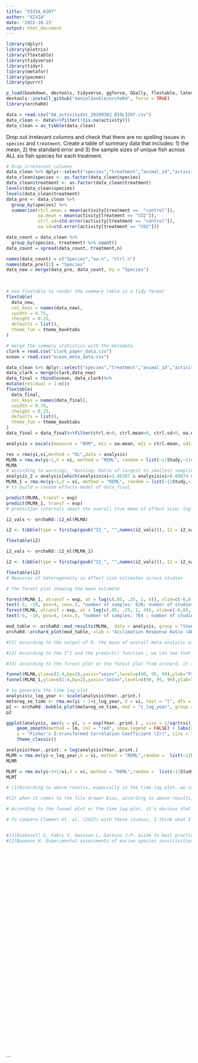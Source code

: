 ```yaml
---
title: "XIXIA_6207"
author: "XIXIA"
date: '2022-10-23'
output: html_document
---
```


```r
library(dplyr)
library(plotrix)
library(flextable)
library(tidyverse)
library(tidyr)
library(metafor)
library(pacman)
library(purrr)

p_load(bookdown, devtools, tidyverse, ggforce, GGally, flextable, latex2exp, png, magick, metafor, MASS, emmeans, R.rsp) # basically just 
devtools::install_github("daniel1noble/orchaRd", force = TRUE)
library(orchaRd)
```

```r
data = read.csv("OA_activitydat_20190302_BIOL3207.csv")
data_clean <- data%>%filter(!(is.na(activity)))
data_clean = as_tibble(data_clean)

```

Drop out irrelevant columns and check that there are no spelling issues in `species` and `treatment`. Create a table of summary data that includes: 1) the mean, 2) the standard error and 3) the sample sizes of unique fish across ALL six fish species for each treatment. 

```r
# Drop irrelevant columns
data_clean %>% dplyr::select("species","treatment","animal_id","activity")
data_clean$species <- as.factor(data_clean$species)
data_clean$treatment <- as.factor(data_clean$treatment)
levels(data_clean$species)
levels(data_clean$treatment)
data_pre <- data_clean %>%
  group_by(species) %>% 
  summarise(ctrl.mean = mean(activity[treatment ==  "control"]),
            oa.mean = mean(activity[treatment == "CO2"]),
            ctrl.sd=std.error(activity[treatment == "control"]),
            oa.sd=std.error(activity[treatment == "CO2"]))

data_count = data_clean %>% 
  group_by(species, treatment) %>% count()
data_count = spread(data_count, treatment,n)

names(data_count) = c("Species","oa.n", "ctrl.n")
names(data_pre)[1] = "Species"
data_new = merge(data_pre, data_count, by = "Species")

  
  
# Use flextable to render the summary table in a tidy format
flextable(
  data_new,
  col_keys = names(data_new),
  cwidth = 0.75,
  cheight = 0.25,
  defaults = list(),
  theme_fun = theme_booktabs
)
```
```r
# merge the summary statistics with the metadata
clark = read.csv("clark_paper_data.csv")
ocean = read.csv("ocean_meta_data.csv")
```
```r
data_clean %>% dplyr::select("species","treatment","animal_id","activity")
data_clark = merge(clark,data_new)
data_final = rbind(ocean, data_clark)%>%
mutate(residual = 1:n())
flextable(
  data_final,
  col_keys = names(data_final),
  cwidth = 0.75,
  cheight = 0.25,
  defaults = list(),
  theme_fun = theme_booktabs
)
data_final = data_final%>%filter(ctrl.n>0, ctrl.mean>0, ctrl.sd>0, oa.n>0,oa.mean>0,oa.sd>0)# to make sure the log can reflect the actual comparision between control and treat groups.
```
```r
analysis = escalc(measure = "ROM", m1i = oa.mean, m2i = ctrl.mean, sd1i = oa.sd, sd2i = ctrl.sd,n1i = oa.n, n2i = ctrl.n, data = data_final)

res = rma(yi,vi,method = "DL",data = analysis)
MLMA = rma.mv(yi~1,V = vi, method = "REML", random = list(~1|Study,~1|residual), dfs = "contain",test = "t",data = analysis)
MLMA
# according to warnings, "Warning: Ratio of largest to smallest sampling variance extremely large. May not be able to obtain stable results." So it will be better to remove some extreme points of it
analysis_2 = analysis[which(analysis$vi<1.46307 & analysis$vi>0.00074 & analysis$yi<2.2 & analysis$yi > -1.6),]
MLMA_1 = rma.mv(yi~1,V = vi, method = "REML", random = list(~1|Study,~1|residual), dfs = "contain",test = "t",data = analysis_2)
# to build a random effects model of data_final
```
```r
predict(MLMA, transf = exp)
predict(MLMA_1, transf = exp)
# prediction intervals about the overall true mean of effect size; log response ratio
```

```r
i2_vals <- orchaRd::i2_ml(MLMA)

i2 <- tibble(type = firstup(gsub("I2_", "",names(i2_vals))), I2 = i2_vals)

flextable(i2) 

i2_vals <- orchaRd::i2_ml(MLMA_1)

i2 <- tibble(type = firstup(gsub("I2_", "",names(i2_vals))), I2 = i2_vals)

flextable(i2)
# Meausres of heterogeneity in effect size estimates across studies
```
```r
# the forest plot showing the mean estimate

forest(MLMA_1, atransf = exp, at = log(c(.05, .25, 1, 4)), xlim=c(-6,6), cex=.5)
text(-5, -10, pos=4, cex=.5, "number of samples: 628; number of studies: 89 " )
forest(MLMA, atransf = exp, at = log(c(.05, .25, 1, 4)), xlim=c(-6,6), cex=.5)
text(-5, -10, pos=4, cex=.5, "number of samples: 764 ; number of studies: 92 " )
```
```r
mod_table <- orchaRd::mod_results(MLMA,  data = analysis, group = "Study")
orchaRd::orchard_plot(mod_table, xlab = "Acclimation Response Ratio (ARR)", angle = 45)
```

```r
#(1) According to the output of R, the mean of overall meta-analytic will be estimated as 0.1435, it means the contant mean will be estimated as 0.1435. And the corresponding confidence interval of the overall mean of log response ratio will be (-0.0865,  0.3712). It means all observation will have a part of fixed mean which is estimated as 0.1423.

#(2) According to the I^2 and the predict() function , we can see that the total I^2 is 100 while the study take spart of 10% and the residual take part of 90%. When it comes to the predict level of it, it shows that the response ratio will be in the 95% predict interval: (0.0160	83.1082).

#(3) according to the forest plot or the forest plot from orchard, it shows that most values are centered by 1 and it looks like more points stand in the (0,1) intervals than others. It seems that there is little difference between the mean of control group and that of experimental group.
```


```r
funnel(MLMA,ylim=c(1:4,by=2),yaxis="seinv",level=c(90, 95, 99),ylab="Precision (1/SE)",shade=c("white", "gray", "darkgray"), refline = 0, cex = 0.4)
funnel(MLMA_1,ylim=c(1:4,by=2),yaxis="seinv",level=c(90, 95, 99),ylab="Precision (1/SE)",shade=c("white", "gray", "darkgray"), refline = 0, cex = 0.4)
```

```r
# to generate the time lag plot
analysis$c_log_year <- scale(analysis$Year..print.)
metareg_se_time <- rma.mv(yi ~ 1+c_log_year, V = vi, test = "t", dfs = "contain", data = analysis, random = list(~1|Study, ~1|residual))
p2 <- orchaRd::bubble_plot(metareg_se_time, mod = "c_log_year", group = "Study", data = analysis, xlab = "Publication Year (log-transformed & scaled)", ylab = "yi”, legend.pos = ”none")
p2

ggplot(analysis, aes(y = yi, x = exp(Year..print.) , size = 1/sqrt(vi))) + geom_point(alpha = 0.3) +
    geom_smooth(method = lm, col = "red", show.legend = FALSE) + labs(x = "Publication Year",
    y = "Fisher's Z-transformed Correlation Coefficient (Zr)", size = "Precision (1/SE)") +
    theme_classic()
```


```r
analysis$Year..print. = log(analysis$Year..print.)
MLMR = rma.mv(yi~c_log_year,V = vi, method = "REML",random =  list(~1|Study,~1|residual), dfs = "contain",test = "t",data = analysis)
MLMR

```

```r
MLMT = rma.mv(yi~1+1/vi,V = vi, method = "REML",random =  list(~1|Study,~1|residual), dfs = "contain",test = "t",data = analysis)
MLMT
```
```r
# (1)According to above results, especially in the time-lag plot, we can see that the log response ratio will approach to 0 with the growth of the year. And there may be time-lag bias because the average effect size probably converges on the "true" mean as more and more studies accumulate. And from the above results of the model including year as a modeerator, the confidence level of the c_log_year doesn't include the 0 which means the coefficient for the year factor is significant. 

#(2) when it comes to the file drawer bias, according to above results, the model which includes the term 1/vi is the same as that which doesn't include the 1/vi. So according to the last model, there might be not file-drawer biases. 

```


```r
# According to the funnel plot or the time lag plot, it's obvious that there is a study which has a larger se which has been published early. And it has been figured out as a22 L\x9annstedt et al, and its index is 180. It contributes to the time lag bias since it was published eary with a larger sampling variabce. Simliarly, Raby et al and Ferrari et al also have contributed to publication bias.

# To compare Clement et. al. (2022) with these studies, I think what I obtain from last 92 studies will be less significant than the conclusion from Clement et. al. (2022). According to Clement et. al. (2022), they found evidence for a decline effect in ocean acidification studies on fish behavior. With out method, the decreasing trend is less obvious than that in the Clement et. al. (2022). And there is a sentence in Clement et. al. (2022): "Generally, effect size magnitudes (absolute lnRR) in this field have decreased by an order of magnitude over the past decade, from mean effect size magnitudes >5 in 2009 to 2010 to effect size magnitudes <0.5 after 2015 (Fig 1a and 1b, S1 Table)"[Clement et. al. (2022)].  It cited the research papers from 2009 to 2010 to support the conclusion. Additionally, there are also some citerions as below:


#[1]Riebesell U, Fabry V, Hansson L, Gattuso J-P. Guide to best practices for ocean acidification research and data reporting. LU: Publications Office; 2011. https://data.europa.eu/doi/10.2777/66906.
#[2]Baumann H. Experimental assessments of marine species sensitivities to ocean acidification and co-stressors: How far have we come? Can J Zool. 2019;97:399–408.










































```




```